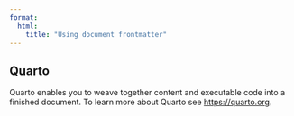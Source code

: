 ```yaml
---
format:
  html:
    title: "Using document frontmatter"
---
```


## Quarto

Quarto enables you to weave together content and executable code into a finished document. To learn more about Quarto see <https://quarto.org>.
